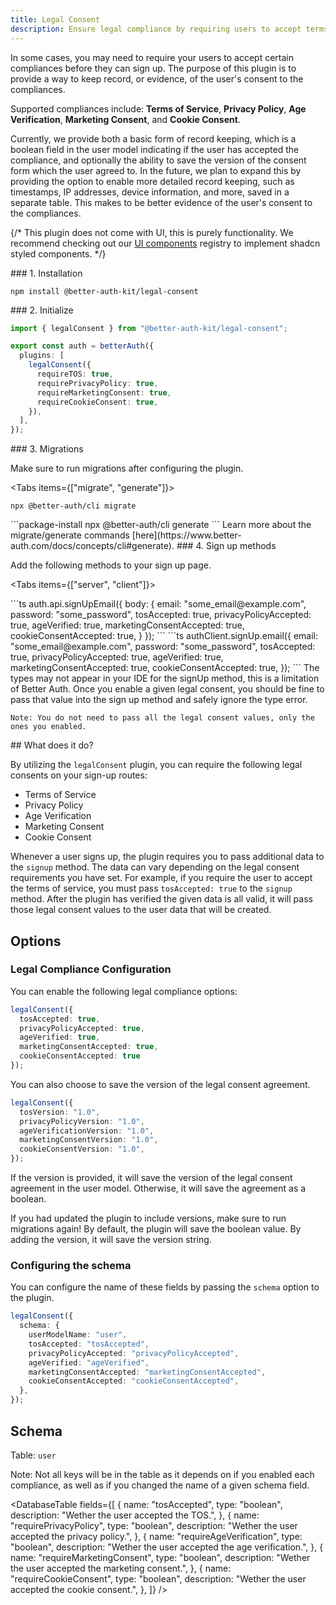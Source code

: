```yaml
---
title: Legal Consent
description: Ensure legal compliance by requiring users to accept terms of service, privacy policy, age verification, and other consent requirements during sign-up.
---
```


<GithubButton url="https://github.com/ping-maxwell/better-auth-kit/tree/main/packages/plugins/legal-consent" />
<NpmButton url="https://www.npmjs.com/package/@better-auth-kit/legal-consent" />

In some cases, you may need to require your users to accept certain compliances before they can sign up.
The purpose of this plugin is to provide a way to keep record, or evidence, of the user's consent to the compliances.

Supported compliances include: **Terms of Service**, **Privacy Policy**, 
**Age Verification**, **Marketing Consent**, and **Cookie Consent**.

Currently, we provide both a basic form of record keeping, which is a boolean field in the user model indicating 
if the user has accepted the compliance, and optionally the ability to save the version of the consent form which the user agreed to. In the future, we plan to expand this by providing the option to enable more detailed
record keeping, such as timestamps, IP addresses, device information, and more, saved in a separate table.
This makes to be better evidence of the user's consent to the compliances.


{/* <Callout type="warn">
    This plugin does not come with UI, this is purely functionality.
    We recommend checking out our [UI components](/docs/tools/ui-components) registry to implement shadcn styled components.
</Callout> */}

<Steps>

<Step>
### 1. Installation

```package-install
npm install @better-auth-kit/legal-consent
```
</Step>

<Step>
### 2. Initialize

```ts title="auth.ts"
import { legalConsent } from "@better-auth-kit/legal-consent";

export const auth = betterAuth({
  plugins: [
    legalConsent({
      requireTOS: true,
      requirePrivacyPolicy: true,
      requireMarketingConsent: true,
      requireCookieConsent: true,
    }),
  ],
});
```
</Step>

<Step>
### 3. Migrations

Make sure to run migrations after configuring the plugin.

<Tabs items={["migrate", "generate"]}>
<Tab value="migrate">
```package-install
npx @better-auth/cli migrate
```
</Tab>

<Tab value="generate">
```package-install
npx @better-auth/cli generate
```
</Tab>
</Tabs>
<span className='text-sm text-muted-foreground'>Learn more about the migrate/generate commands [here](https://www.better-auth.com/docs/concepts/cli#generate).</span>


</Step>
<Step>
### 4. Sign up methods

Add the following methods to your sign up page.

<Tabs items={["server", "client"]}>

<Tab value="server">
```ts
auth.api.signUpEmail({
 body: {
    email: "some_email@example.com",
    password: "some_password",
    tosAccepted: true,
    privacyPolicyAccepted: true,
    ageVerified: true,
    marketingConsentAccepted: true,
    cookieConsentAccepted: true,
 }
});
```
</Tab>

<Tab value="client">
```ts
authClient.signUp.email({
  email: "some_email@example.com",
  password: "some_password",
  tosAccepted: true,
  privacyPolicyAccepted: true,
  ageVerified: true,
  marketingConsentAccepted: true,
  cookieConsentAccepted: true,
});
```
</Tab>

</Tabs>

<Callout type="warn">
    The types may not appear in your IDE for the signUp method, this is a limitation of Better Auth. 
    Once you enable a given legal consent, you should be fine to pass that value into the sign up method and safely ignore the type error.

    Note: You do not need to pass all the legal consent values, only the ones you enabled.
</Callout>
</Step>

</Steps>


<Comprehensive>
## What does it do?

By utilizing the `legalConsent` plugin, you can require the following legal consents on your sign-up routes:

- Terms of Service
- Privacy Policy
- Age Verification
- Marketing Consent
- Cookie Consent

Whenever a user signs up, the plugin requires you to pass additional data to the `signup` method.
The data can vary depending on the legal consent requirements you have set.
For example, if you require the user to accept the terms of service, you must pass `tosAccepted: true` to the `signup` method.
After the plugin has verified the given data is all valid, it will pass those legal consent values to the user data that will be created.
</Comprehensive>

## Options

### Legal Compliance Configuration

You can enable the following legal compliance options:

```ts
legalConsent({
  tosAccepted: true,
  privacyPolicyAccepted: true,
  ageVerified: true,
  marketingConsentAccepted: true,
  cookieConsentAccepted: true
});
```

You can also choose to save the version of the legal consent agreement.

```ts
legalConsent({
  tosVersion: "1.0",
  privacyPolicyVersion: "1.0",
  ageVerificationVersion: "1.0",
  marketingConsentVersion: "1.0",
  cookieConsentVersion: "1.0",
});
```

If the version is provided, it will save the version of the legal consent agreement in the user model. 
Otherwise, it will save the agreement as a boolean.

<Callout>
If you had updated the plugin to include versions, make sure to run migrations again! 
By default, the plugin will save the boolean value. By adding the version, it will save the version string.
</Callout>


### Configuring the schema

You can configure the name of these fields by passing the `schema` option to the plugin.

```ts
legalConsent({
  schema: {
    userModelName: "user",
    tosAccepted: "tosAccepted",
    privacyPolicyAccepted: "privacyPolicyAccepted",
    ageVerified: "ageVerified",
    marketingConsentAccepted: "marketingConsentAccepted",
    cookieConsentAccepted: "cookieConsentAccepted",
  },
});
```


## Schema

Table: `user`


<Callout type="warn">
Note: Not all keys will be in the table as it depends on if you enabled each compliance, as well as if you changed the name of a given schema field.
</Callout>

<DatabaseTable
  fields={[
    {
      name: "tosAccepted",
      type: "boolean",
      description: "Wether the user accepted the TOS.",
    },
    {
      name: "requirePrivacyPolicy",
      type: "boolean",
      description:
        "Wether the user accepted the privacy policy.",
    },
    {
      name: "requireAgeVerification",
      type: "boolean",
      description: "Wether the user accepted the age verification.",
    },
    {
      name: "requireMarketingConsent",
      type: "boolean",
      description: "Wether the user accepted the marketing consent.",
    },
    {
      name: "requireCookieConsent",
      type: "boolean",
      description: "Wether the user accepted the cookie consent.",
    },
  ]}
/>
